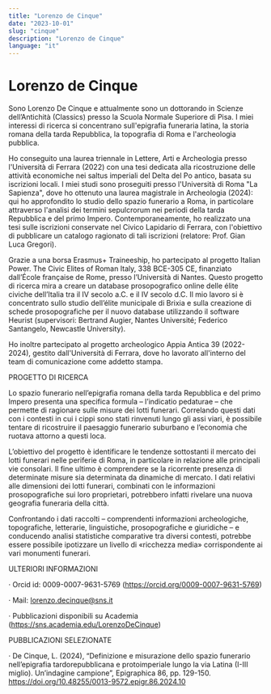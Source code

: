 ```yaml
---
title: "Lorenzo de Cinque"
date: "2023-10-01"
slug: "cinque"
description: "Lorenzo de Cinque"
language: "it"
---
```


# Lorenzo de Cinque

Sono Lorenzo De Cinque e attualmente sono un dottorando in Scienze dell’Antichità (Classics) presso la Scuola Normale Superiore di Pisa. I miei interessi di ricerca si concentrano sull'epigrafia funeraria latina, la storia romana della tarda Repubblica, la topografia di Roma e l'archeologia pubblica.

Ho conseguito una laurea triennale in Lettere, Arti e Archeologia presso l'Università di Ferrara (2022) con una tesi dedicata alla ricostruzione delle attività economiche nei saltus imperiali del Delta del Po antico, basata su iscrizioni locali. I miei studi sono proseguiti presso l'Università di Roma "La Sapienza", dove ho ottenuto una laurea magistrale in Archeologia (2024): qui ho approfondito lo studio dello spazio funerario a Roma, in particolare attraverso l'analisi dei termini sepulcrorum nei periodi della tarda Repubblica e del primo Impero. Contemporaneamente, ho realizzato una tesi sulle iscrizioni conservate nel Civico Lapidario di Ferrara, con l'obiettivo di pubblicare un catalogo ragionato di tali iscrizioni (relatore: Prof. Gian Luca Gregori).

Grazie a una borsa Erasmus+ Traineeship, ho partecipato al progetto Italian Power. The Civic Elites of Roman Italy, 338 BCE-305 CE, finanziato dall’École française de Rome, presso l’Università di Nantes. Questo progetto di ricerca mira a creare un database prosopografico online delle élite civiche dell’Italia tra il IV secolo a.C. e il IV secolo d.C. Il mio lavoro si è concentrato sullo studio dell’élite municipale di Brixia e sulla creazione di schede prosopografiche per il nuovo database utilizzando il software Heurist (supervisori: Bertrand Augier, Nantes Université; Federico Santangelo, Newcastle University).

Ho inoltre partecipato al progetto archeologico Appia Antica 39 (2022-2024), gestito dall'Università di Ferrara, dove ho lavorato all'interno del team di comunicazione come addetto stampa.

PROGETTO DI RICERCA

Lo spazio funerario nell’epigrafia romana della tarda Repubblica e del primo Impero presenta una specifica formula – l’indicatio pedaturae – che permette di ragionare sulle misure dei lotti funerari. Correlando questi dati con i contesti in cui i cippi sono stati rinvenuti lungo gli assi viari, è possibile tentare di ricostruire il paesaggio funerario suburbano e l’economia che ruotava attorno a questi loca.

L’obiettivo del progetto è identificare le tendenze sottostanti il mercato dei lotti funerari nelle periferie di Roma, in particolare in relazione alle principali vie consolari. Il fine ultimo è comprendere se la ricorrente presenza di determinate misure sia determinata da dinamiche di mercato. I dati relativi alle dimensioni dei lotti funerari, combinati con le informazioni prosopografiche sui loro proprietari, potrebbero infatti rivelare una nuova geografia funeraria della città.

Confrontando i dati raccolti – comprendenti informazioni archeologiche, topografiche, letterarie, linguistiche, prosopografiche e giuridiche – e conducendo analisi statistiche comparative tra diversi contesti, potrebbe essere possibile ipotizzare un livello di «ricchezza media» corrispondente ai vari monumenti funerari.

ULTERIORI INFORMAZIONI

· Orcid id: 0009-0007-9631-5769 (https://orcid.org/0009-0007-9631-5769)

· Mail: lorenzo.decinque@sns.it

· Pubblicazioni disponibili su Academia (https://sns.academia.edu/LorenzoDeCinque)

PUBBLICAZIONI SELEZIONATE

· De Cinque, L. (2024), “Definizione e misurazione dello spazio funerario nell’epigrafia tardorepubblicana e protoimperiale lungo la via Latina (I-III miglio). Un’indagine campione”, Epigraphica 86, pp. 129-150. https://doi.org/10.48255/0013-9572.epigr.86.2024.10
